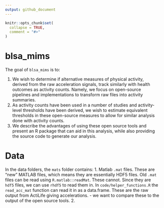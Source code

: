 ```yaml
---
output: github_document
---
```


<!-- README.md is generated from README.Rmd. Please edit that file -->

```r
knitr::opts_chunk$set(
  collapse = TRUE,
  comment = "#>"
)
```

# blsa_mims

<!-- badges: start -->
<!-- badges: end -->

The goal of `blsa_mims` is to:

1. We wish to determine if alternative measures of physical activity, derived from the raw acceleration signals, track similarly with health outcomes as activity counts.  Namely, we focus on open-source pipelines and implementations to transform raw files into activity summaries.  
2. As activity counts have been used in a number of studies and activity-level thresholds have been derived, we wish to estimate equivalent thresholds in these open-source measures to allow for similar analysis done with activity counts. 
3. We describe the advantages of using these open source tools and present an R package that can aid in this analysis, while also providing the source code to generate our analysis. 


# Data

In the data folders, the `mats` folder contains:
1.  Matlab `.mat` files.  These are "new" MATLAB files, which means they are essentially HDF5 files.  Old `.mat` files can be read using `R.matlab::readMat`.  These cannot.  Since they are `hdf5` files, we can use `rhdf5` to read them in.  In `code/helper_functions.R` the `read_acc_mat` function can read it in as a data.frame.  These are the raw output from ActiLife giving accelerations.
  - we want to compare these to the output of the open source tools.
2.  
